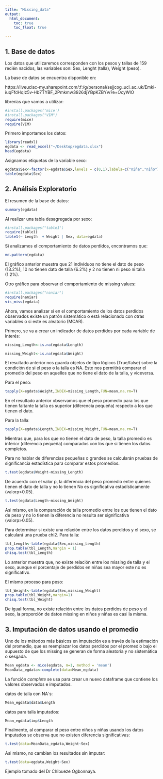 ```yaml
---
title: "Missing_data"
output: 
  html_document:
    toc: true
    toc_float: true

---
```

## 1. Base de datos

Los datos que utilizaremos corresponden con los pesos y tallas de 159 recién nacidos, las variables son: Sex, Lenght (talla), Weight (peso).

La base de datos se encuentra disponible en:

https://liveuclac-my.sharepoint.com/:f:/g/personal/sejjcog_ucl_ac_uk/Emki-iuqFfdHqIz5v-Hb7TYBF_2Pmkmw3926djYBpKZBYw?e=OcyWlO


librerías que vamos a utilizar:

```r
#install.packages('mice')
#install.packages("VIM")
require(mice)
require(VIM)
```

Primero importamos los datos:

```r
library(readxl)
egdata <- read_excel("~/Desktop/egdata.xlsx")
head(egdata)
```

Asignamos etiquetas de la variable sexo:

```r
egdata$Sex<-factor(x=egdata$Sex,levels = c(0,1),labels=c("niña","niño"))
table(egdata$Sex)
```


## 2. Análisis Exploratorio

El resumen de la base de datos:

```r
summary(egdata)
```

Al realizar una tabla desagregada por sexo:

```r
#install.packages("table1")
require(table1)
table1(~ Length  + Weight | Sex, data=egdata)
```


Si analizamos el comportamiento de datos perdidos, encontramos que:

```r
md.pattern(egdata)
```
El gráfico anterior muestra que 21 individuos no tiene el dato de peso (13.2%), 10 no tienen dato de talla (6.2%) y 2 no tienen ni peso ni talla (1.2%).

Otro gráfico para observar el comportamiento de missing values:

```r
#install.packages("naniar")
require(naniar)
vis_miss(egdata)
```

Ahora, vamos analizar si en el comportamiento de los datos perdidos observados existe un patrón sistemático o está relacionado con otras variables o si este es aleatorio (MCAR).

Primero, se va a crear un indicador de datos perdidos por cada variable de interés:

```r
missing_Length<-is.na(egdata$Length)

missing_Weight<-is.na(egdata$Weight)
```

El resultado anterior nos guarda objetos de tipo lógicos (True/false) sobre la condición de si el peso o la talla es NA. Esto nos permitirá comparar el promedio del peso en aquellos que no tiene el dato de la talla, y viceversa. 

Para el peso:
```r
tapply(X=egdata$Weight,INDEX=missing_Length,FUN=mean,na.rm=T)
```

En el resultado anterior observamos que el peso promedio para los que tienen faltante la talla es superior (diferencia pequeña) respecto a los que tienen el dato.

Para la talla:
```r
tapply(X=egdata$Length,INDEX=missing_Weight,FUN=mean,na.rm=T)
```

Mientras que, para los que no tienen el dato de peso, la talla promedio es inferior (diferencia pequeña) comparados con los que si tienen los datos completos.

Para no hablar de diferencias pequeñas o grandes se calcularán pruebas de significancia estadística para comparar estos promedios.

```r
t.test(egdata$Weight~missing_Length)
```

De acuerdo con el valor p, la diferencia del peso promedio entre quienes tienen el dato de talla y no lo tienen No es significativa  estadísticamente (valorp>0.05).

```r
t.test(egdata$Length~missing_Weight)
```
Asi mismo, en la comparación de talla promedio entre los que tienen el dato de peso y no lo tienen la diferencia no resulta ser significativa (valorp>0.05).

Para determinar si existe una relación entre los datos perdidos y el sexo, se calculará una prueba chi2. Para talla:


```r
tbl_Length<-table(egdata$Sex,missing_Length)
prop.table(tbl_Length,margin = 1)
chisq.test(tbl_Length)
```

Lo anterior muestra que, no existe relación entre los missing de talla y el sexo, aunque el porcentaje de perdidos en niñas sea mayor este no es significativo.

El mismo proceso para peso:

```r
tbl_Weight<-table(egdata$Sex,missing_Weight)
prop.table(tbl_Weight,margin=1)
chisq.test(tbl_Weight)
```

De igual forma, no existe relación entre los datos perdidos de peso y el sexo, la proporción de datos missing en niños y niñas es casi la misma.


## 3. Imputación de datos usando el promedio

Uno de los métodos más básicos en imputación es a través de la estimación del promedio, que es reemplazar los datos perdidos por el promedio bajo el supuesto de que los missing se generan de forma aleatoria y no sistemática o sesgada. 

```r
Mean_egdata <- mice(egdata, m=1, method = 'mean')
MeanData_egdata<-complete(data=Mean_egdata)
```
La función *complete* se usa para crear un nuevo dataframe que contiene los valores observados e imputados.

datos de talla con NA´s:

```r
Mean_egdata$data$Length
```

datos para talla imputados:

```r
Mean_egdata$imp$Length
```

Finalmente, al comparar el peso entre niños y niñas usando los datos imputados se observa que no existen diferencia significativas:

```r
t.test(data=MeanData_egdata,Weight~Sex)
```
Asi mismo, no cambian los resultados sin imputar:

```r
t.test(data=egdata,Weight~Sex)
```

Ejemplo tomado del Dr Chibueze Ogbonnaya.